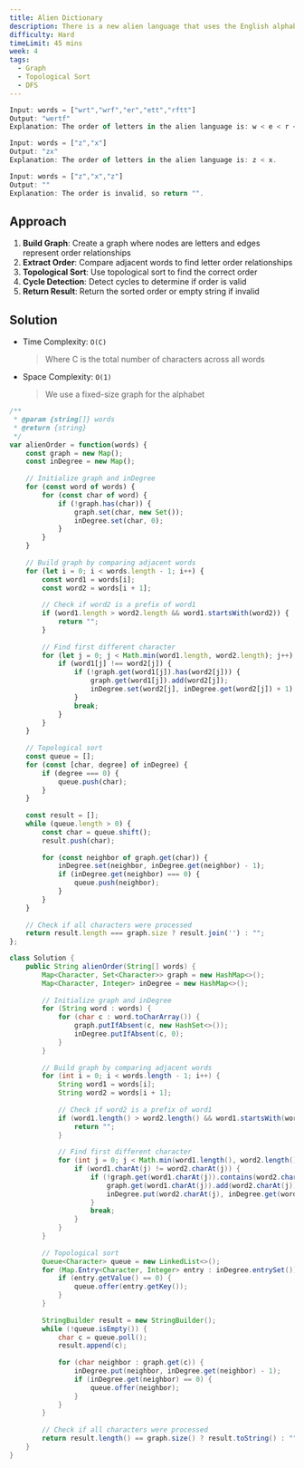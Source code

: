 ```yaml
---
title: Alien Dictionary
description: There is a new alien language that uses the English alphabet. However, the order among the letters is unknown to you. You are given a list of strings words from the alien language's dictionary, where the strings in words are sorted lexicographically by the rules of this new language. Return a string of the unique letters in the new alien language sorted in lexicographically increasing order by the new language's rules.
difficulty: Hard
timeLimit: 45 mins
week: 4
tags:
  - Graph
  - Topological Sort
  - DFS
---
```


```js title="Example"
Input: words = ["wrt","wrf","er","ett","rftt"]
Output: "wertf"
Explanation: The order of letters in the alien language is: w < e < r < t < f.

Input: words = ["z","x"]
Output: "zx"
Explanation: The order of letters in the alien language is: z < x.

Input: words = ["z","x","z"]
Output: ""
Explanation: The order is invalid, so return "".
```

## Approach

1. **Build Graph**: Create a graph where nodes are letters and edges represent order relationships
2. **Extract Order**: Compare adjacent words to find letter order relationships
3. **Topological Sort**: Use topological sort to find the correct order
4. **Cycle Detection**: Detect cycles to determine if order is valid
5. **Return Result**: Return the sorted order or empty string if invalid

## Solution

- Time Complexity: `O(C)`
  > Where C is the total number of characters across all words
- Space Complexity: `O(1)`
  > We use a fixed-size graph for the alphabet

```js tab="JavaScript"
/**
 * @param {string[]} words
 * @return {string}
 */
var alienOrder = function(words) {
    const graph = new Map();
    const inDegree = new Map();
    
    // Initialize graph and inDegree
    for (const word of words) {
        for (const char of word) {
            if (!graph.has(char)) {
                graph.set(char, new Set());
                inDegree.set(char, 0);
            }
        }
    }
    
    // Build graph by comparing adjacent words
    for (let i = 0; i < words.length - 1; i++) {
        const word1 = words[i];
        const word2 = words[i + 1];
        
        // Check if word2 is a prefix of word1
        if (word1.length > word2.length && word1.startsWith(word2)) {
            return "";
        }
        
        // Find first different character
        for (let j = 0; j < Math.min(word1.length, word2.length); j++) {
            if (word1[j] !== word2[j]) {
                if (!graph.get(word1[j]).has(word2[j])) {
                    graph.get(word1[j]).add(word2[j]);
                    inDegree.set(word2[j], inDegree.get(word2[j]) + 1);
                }
                break;
            }
        }
    }
    
    // Topological sort
    const queue = [];
    for (const [char, degree] of inDegree) {
        if (degree === 0) {
            queue.push(char);
        }
    }
    
    const result = [];
    while (queue.length > 0) {
        const char = queue.shift();
        result.push(char);
        
        for (const neighbor of graph.get(char)) {
            inDegree.set(neighbor, inDegree.get(neighbor) - 1);
            if (inDegree.get(neighbor) === 0) {
                queue.push(neighbor);
            }
        }
    }
    
    // Check if all characters were processed
    return result.length === graph.size ? result.join('') : "";
};
```

```java tab="Java"
class Solution {
    public String alienOrder(String[] words) {
        Map<Character, Set<Character>> graph = new HashMap<>();
        Map<Character, Integer> inDegree = new HashMap<>();
        
        // Initialize graph and inDegree
        for (String word : words) {
            for (char c : word.toCharArray()) {
                graph.putIfAbsent(c, new HashSet<>());
                inDegree.putIfAbsent(c, 0);
            }
        }
        
        // Build graph by comparing adjacent words
        for (int i = 0; i < words.length - 1; i++) {
            String word1 = words[i];
            String word2 = words[i + 1];
            
            // Check if word2 is a prefix of word1
            if (word1.length() > word2.length() && word1.startsWith(word2)) {
                return "";
            }
            
            // Find first different character
            for (int j = 0; j < Math.min(word1.length(), word2.length()); j++) {
                if (word1.charAt(j) != word2.charAt(j)) {
                    if (!graph.get(word1.charAt(j)).contains(word2.charAt(j))) {
                        graph.get(word1.charAt(j)).add(word2.charAt(j));
                        inDegree.put(word2.charAt(j), inDegree.get(word2.charAt(j)) + 1);
                    }
                    break;
                }
            }
        }
        
        // Topological sort
        Queue<Character> queue = new LinkedList<>();
        for (Map.Entry<Character, Integer> entry : inDegree.entrySet()) {
            if (entry.getValue() == 0) {
                queue.offer(entry.getKey());
            }
        }
        
        StringBuilder result = new StringBuilder();
        while (!queue.isEmpty()) {
            char c = queue.poll();
            result.append(c);
            
            for (char neighbor : graph.get(c)) {
                inDegree.put(neighbor, inDegree.get(neighbor) - 1);
                if (inDegree.get(neighbor) == 0) {
                    queue.offer(neighbor);
                }
            }
        }
        
        // Check if all characters were processed
        return result.length() == graph.size() ? result.toString() : "";
    }
}
```
